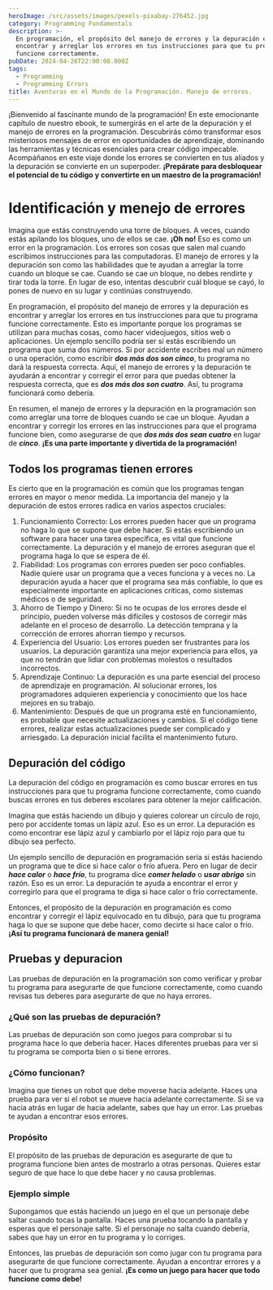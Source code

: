 ```yaml
---
heroImage: /src/assets/images/pexels-pixabay-276452.jpg
category: Programming Fundamentals
description: >-
  En programación, el propósito del manejo de errores y la depuración es
  encontrar y arreglar los errores en tus instrucciones para que tu programa
  funcione correctamente.
pubDate: 2024-04-26T22:00:00.000Z
tags:
  - Programming
  - Programming Errors
title: Aventuras en el Mundo de la Programación. Manejo de errores.
---
```


¡Bienvenido al fascinante mundo de la programación! En este emocionante capítulo de nuestro ebook, te sumergirás en el arte de la depuración y el manejo de errores en la programación. Descubrirás cómo transformar esos misteriosos mensajes de error en oportunidades de aprendizaje, dominando las herramientas y técnicas esenciales para crear código impecable. Acompáñanos en este viaje donde los errores se convierten en tus aliados y la depuración se convierte en un superpoder. **¡Prepárate para desbloquear el potencial de tu código y convertirte en un maestro de la programación!**

# Identificación y menejo de errores

Imagina que estás construyendo una torre de bloques. A veces, cuando estás apilando los bloques, uno de ellos se cae. **¡Oh no!** Eso es como un error en la programación. Los errores son cosas que salen mal cuando escribimos instrucciones para las computadoras. El manejo de errores y la depuración son como las habilidades que te ayudan a arreglar la torre cuando un bloque se cae. Cuando se cae un bloque, no debes rendirte y tirar toda la torre. En lugar de eso, intentas descubrir cuál bloque se cayó, lo pones de nuevo en su lugar y continúas construyendo.

En programación, el propósito del manejo de errores y la depuración es encontrar y arreglar los errores en tus instrucciones para que tu programa funcione correctamente. Esto es importante porque los programas se utilizan para muchas cosas, como hacer videojuegos, sitios web o aplicaciones. Un ejemplo sencillo podría ser si estás escribiendo un programa que suma dos números. Si por accidente escribes mal un número o una operación, como escribir **_dos más dos son cinco_**, tu programa no dará la respuesta correcta. Aquí, el manejo de errores y la depuración te ayudarán a encontrar y corregir el error para que puedas obtener la respuesta correcta, que es **_dos más dos son cuatro_**. Así, tu programa funcionará como debería.

En resumen, el manejo de errores y la depuración en la programación son como arreglar una torre de bloques cuando se cae un bloque. Ayudan a encontrar y corregir los errores en las instrucciones para que el programa funcione bien, como asegurarse de que **_dos más dos sean cuatro_** en lugar de **_cinco_**. **¡Es una parte importante y divertida de la programación!**

## Todos los programas tienen errores

Es cierto que en la programación es común que los programas tengan errores en mayor o menor medida. La importancia del manejo y la depuración de estos errores radica en varios aspectos cruciales:

1. Funcionamiento Correcto: Los errores pueden hacer que un programa no haga lo que se supone que debe hacer. Si estás escribiendo un software para hacer una tarea específica, es vital que funcione correctamente. La depuración y el manejo de errores aseguran que el programa haga lo que se espera de él.
2. Fiabilidad: Los programas con errores pueden ser poco confiables. Nadie quiere usar un programa que a veces funciona y a veces no. La depuración ayuda a hacer que el programa sea más confiable, lo que es especialmente importante en aplicaciones críticas, como sistemas médicos o de seguridad.
3. Ahorro de Tiempo y Dinero: Si no te ocupas de los errores desde el principio, pueden volverse más difíciles y costosos de corregir más adelante en el proceso de desarrollo. La detección temprana y la corrección de errores ahorran tiempo y recursos.
4. Experiencia del Usuario: Los errores pueden ser frustrantes para los usuarios. La depuración garantiza una mejor experiencia para ellos, ya que no tendrán que lidiar con problemas molestos o resultados incorrectos.
5. Aprendizaje Continuo: La depuración es una parte esencial del proceso de aprendizaje en programación. Al solucionar errores, los programadores adquieren experiencia y conocimiento que los hace mejores en su trabajo.
6. Mantenimiento: Después de que un programa esté en funcionamiento, es probable que necesite actualizaciones y cambios. Si el código tiene errores, realizar estas actualizaciones puede ser complicado y arriesgado. La depuración inicial facilita el mantenimiento futuro.

## Depuración del código

La depuración del código en programación es como buscar errores en tus instrucciones para que tu programa funcione correctamente, como cuando buscas errores en tus deberes escolares para obtener la mejor calificación.

Imagina que estás haciendo un dibujo y quieres colorear un círculo de rojo, pero por accidente tomas un lápiz azul. Eso es un error. La depuración es como encontrar ese lápiz azul y cambiarlo por el lápiz rojo para que tu dibujo sea perfecto.

Un ejemplo sencillo de depuración en programación sería si estás haciendo un programa que te dice si hace calor o frío afuera. Pero en lugar de decir **_hace calor_** o **_hace frío_**, tu programa dice **_comer helado_** o **_usar abrigo_** sin razón. Eso es un error. La depuración te ayuda a encontrar el error y corregirlo para que el programa te diga si hace calor o frío correctamente.

Entonces, el propósito de la depuración en programación es como encontrar y corregir el lápiz equivocado en tu dibujo, para que tu programa haga lo que se supone que debe hacer, como decirte si hace calor o frío. **¡Así tu programa funcionará de manera genial!**

## Pruebas y depuracion

Las pruebas de depuración en la programación son como verificar y probar tu programa para asegurarte de que funcione correctamente, como cuando revisas tus deberes para asegurarte de que no haya errores.

### ¿Qué son las pruebas de depuración?

Las pruebas de depuración son como juegos para comprobar si tu programa hace lo que debería hacer. Haces diferentes pruebas para ver si tu programa se comporta bien o si tiene errores.

### ¿Cómo funcionan?

Imagina que tienes un robot que debe moverse hacia adelante. Haces una prueba para ver si el robot se mueve hacia adelante correctamente. Si se va hacia atrás en lugar de hacia adelante, sabes que hay un error. Las pruebas te ayudan a encontrar esos errores.

### Propósito

El propósito de las pruebas de depuración es asegurarte de que tu programa funcione bien antes de mostrarlo a otras personas. Quieres estar seguro de que hace lo que debe hacer y no causa problemas.

### Ejemplo simple

Supongamos que estás haciendo un juego en el que un personaje debe saltar cuando tocas la pantalla. Haces una prueba tocando la pantalla y esperas que el personaje salte. Si el personaje no salta cuando debería, sabes que hay un error en tu programa y lo corriges.

Entonces, las pruebas de depuración son como jugar con tu programa para asegurarte de que funcione correctamente. Ayudan a encontrar errores y a hacer que tu programa sea genial. **¡Es como un juego para hacer que todo funcione como debe!**
